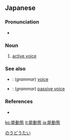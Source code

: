==Japanese==
{{ja-kanjitab|のう|どう|たい|yomi=on}}

===Pronunciation===
* {{ja-pron|のうどうたい|y=o|acc=0|acc_ref=NHK}}

===Noun===
{{ja-noun|のうどうたい}}

# {{lb|ja|grammar}} [[active voice]]

===See also===
* {{ja-r|態|たい}}: (''grammar'') [[voice]]
* {{ja-r|受動態|じゅどうたい}}: (''grammar'') [[passive voice]]

===References===
<references/>
* {{R:Shogakukan}}

[[Category:ja:Grammar|のうどうたい]]

[[ko:能動態]]
[[it:能動態]]
[[ja:能動態]]